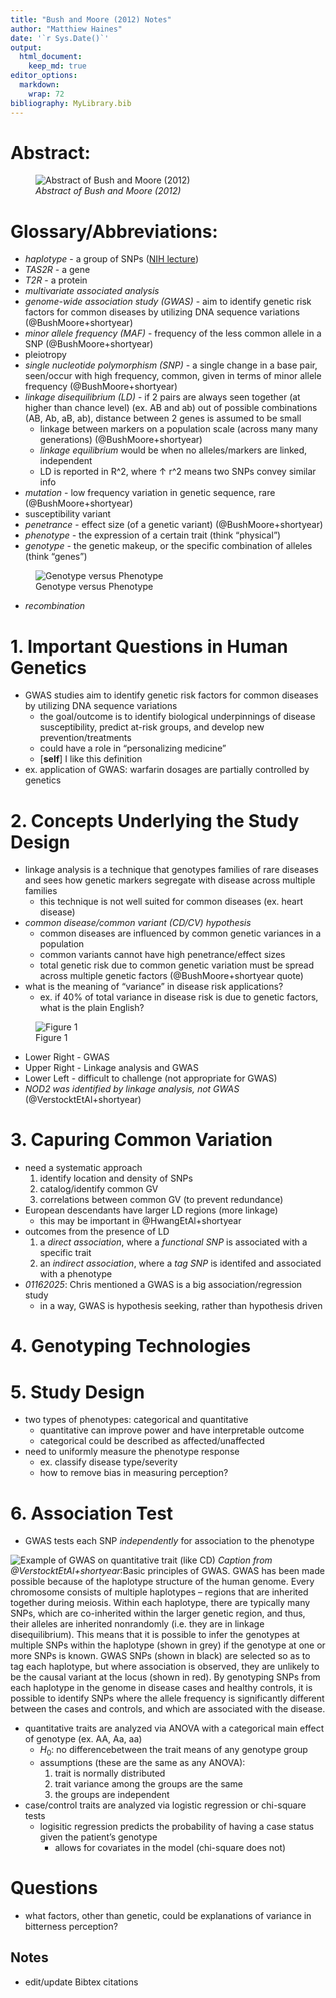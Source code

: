 ```yaml
---
title: "Bush and Moore (2012) Notes"
author: "Matthiew Haines"
date: '`r Sys.Date()`'
output: 
  html_document:
    keep_md: true
editor_options: 
  markdown: 
    wrap: 72
bibliography: MyLibrary.bib
---
```


# Abstract: 
![*Abstract of Bush and Moore (2012)*](C:/Users/Matthiew/Documents/Research/Candidacy/JournalClub/CandidacyJournalClub/Bush2012Abstract.png)  

# Glossary/Abbreviations:
- *haplotype* - a group of SNPs ([NIH lecture](https://youtu.be/HHvdupHgeFg?si=zvgAl1gHi0-YxVmt))  
- *TAS2R* - a gene  
- *T2R* - a protein  
- *multivariate associated analysis*  
- *genome-wide association study (GWAS)* - aim to identify genetic risk factors for common diseases by utilizing DNA sequence variations (@BushMoore+shortyear)  
- *minor allele frequency (MAF)* - frequency of the less common allele in a SNP (@BushMoore+shortyear)  
- pleiotropy  
- *single nucleotide polymorphism (SNP)* - a single change in a base pair, seen/occur with high frequency, common, given in terms of minor allele frequency  (@BushMoore+shortyear)  
- *linkage disequilibrium (LD)* - if 2 pairs are always seen together (at higher than chance level) (ex. AB and ab) out of possible combinations (AB, Ab, aB, ab), distance between 2 genes is assumed to be small  
  + linkage between markers on a population scale (across many many generations) (@BushMoore+shortyear)
  + *linkage equilibrium* would be when no alleles/markers are linked, independent
  + LD is reported in R^2, where $\uparrow$ r^2 means two SNPs convey similar info
- *mutation* - low frequency variation in genetic sequence, rare (@BushMoore+shortyear)
- susceptibility variant
- *penetrance* - effect size (of a genetic variant) (@BushMoore+shortyear)
- *phenotype* - the expression of a certain trait (think "physical")
- *genotype* - the genetic makeup, or the specific combination of alleles (think "genes")

![Genotype versus Phenotype](C:/Users/Matthiew/Documents/Research/Candidacy/JournalClub/CandidacyJournalClub/Genotype.jpg)

- *recombination*


# 1. Important Questions in Human Genetics
- GWAS studies aim to identify genetic risk factors for common diseases by utilizing DNA sequence variations  
  + the goal/outcome is to identify biological underpinnings of disease susceptibility, predict at-risk groups, and develop new prevention/treatments
  + could have a role in "personalizing medicine"
  + [**self**] I like this definition
- ex. application of GWAS: warfarin dosages are partially controlled by genetics  

# 2. Concepts Underlying the Study Design  
- linkage analysis is a technique that genotypes families of rare diseases and sees how genetic markers segregate with disease across multiple families  
  + this technique is not well suited for common diseases (ex. heart disease)  
- *common disease/common variant (CD/CV) hypothesis*
  + common diseases are influenced by common genetic variances in a population
  + common variants cannot have high penetrance/effect sizes
  + total genetic risk due to common genetic variation must be spread across multiple genetic factors (@BushMoore+shortyear quote)
- what is the meaning of "variance" in disease risk applications?
  + ex. if 40% of total variance in disease risk is due to genetic factors, what is the plain English?


![Figure 1](https://cdn.ncbi.nlm.nih.gov/pmc/blobs/6e2a/3531285/2e868bea85f6/pcbi.1002822.g001.jpg)

  + Lower Right - GWAS  
  + Upper Right - Linkage analysis and GWAS
  + Lower Left - difficult to challenge (not appropriate for GWAS)
  + *NOD2 was identified by linkage analysis, not GWAS* (@VerstocktEtAl+shortyear)
  
# 3. Capuring Common Variation
- need a systematic approach
  1. identify location and density of SNPs
  2. catalog/identify common GV
  3. correlations between common GV (to prevent redundance)
- European descendants have larger LD regions (more linkage)
  + this may be important in @HwangEtAl+shortyear
- outcomes from the presence of LD  
  1. a *direct association*, where a *functional SNP* is associated with a specific trait
  2. an *indirect association*, where a *tag SNP* is identifed and associated with a phenotype
- *01162025*: Chris mentioned a GWAS is a big association/regression study
  + in a way, GWAS is hypothesis seeking, rather than hypothesis driven  
  
# 4. Genotyping Technologies
# 5. Study Design
- two types of phenotypes: categorical and quantitative
  + quantitative can improve power and have interpretable outcome
  + categorical could be described as affected/unaffected
- need to uniformly measure the phenotype response
  + ex. classify disease type/severity
  + how to remove bias in measuring perception?

# 6. Association Test
- GWAS tests each SNP *independently* for association to the phenotype  

![Example of GWAS on quantitative trait (like CD)](https://onlinelibrary.wiley.com/cms/asset/ae8ea2ae-f5fb-459a-a5b0-d730560b72d9/cti21001-fig-0001-m.jpg)
*Caption from @VerstocktEtAl+shortyear*:Basic principles of GWAS. GWAS has been made possible because of the haplotype structure of the human genome. Every chromosome consists of multiple haplotypes – regions that are inherited together during meiosis. Within each haplotype, there are typically many SNPs, which are co-inherited within the larger genetic region, and thus, their alleles are inherited nonrandomly (i.e. they are in linkage disequilibrium). This means that it is possible to infer the genotypes at multiple SNPs within the haplotype (shown in grey) if the genotype at one or more SNPs is known. GWAS SNPs (shown in black) are selected so as to tag each haplotype, but where association is observed, they are unlikely to be the causal variant at the locus (shown in red). By genotyping SNPs from each haplotype in the genome in disease cases and healthy controls, it is possible to identify SNPs where the allele frequency is significantly different between the cases and controls, and which are associated with the disease.

- quantitative traits are analyzed via ANOVA with a categorical main effect of genotype (ex. AA, Aa, aa)  
  + $H_0$: no differencebetween the trait means of any genotype group
  + assumptions (these are the same as any ANOVA): 
    1. trait is normally distributed
    2. trait variance among the groups are the same
    3. the groups are independent
- case/control traits are analyzed via logistic regression or chi-square tests
  + logisitic regression predicts the probability of having a case status given the patient's genotype
    + allows for covariates in the model (chi-square does not)
    

# Questions
- what factors, other than genetic, could be explanations of variance in bitterness perception?
  
## Notes
- edit/update Bibtex citations
